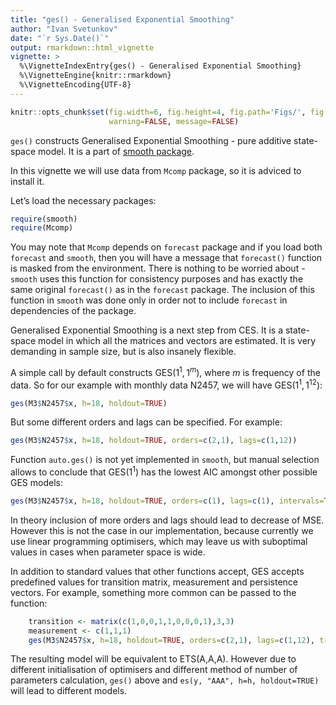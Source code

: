 ```yaml
---
title: "ges() - Generalised Exponential Smoothing"
author: "Ivan Svetunkov"
date: "`r Sys.Date()`"
output: rmarkdown::html_vignette
vignette: >
  %\VignetteIndexEntry{ges() - Generalised Exponential Smoothing}
  %\VignetteEngine{knitr::rmarkdown}
  %\VignetteEncoding{UTF-8}
---
```


```r
knitr::opts_chunk$set(fig.width=6, fig.height=4, fig.path='Figs/', fig.show='hold',
                      warning=FALSE, message=FALSE)
```

`ges()` constructs Generalised Exponential Smoothing - pure additive state-space model. It is a part of [smooth package](smooth.html).

In this vignette we will use data from `Mcomp` package, so it is adviced to install it.

Let's load the necessary packages:
```r
require(smooth)
require(Mcomp)
```

You may note that `Mcomp` depends on `forecast` package and if you load both `forecast` and `smooth`, then you will have a message that `forecast()` function is masked from the environment. There is nothing to be worried about - `smooth` uses this function for consistency purposes and has exactly the same original `forecast()` as in the `forecast` package. The inclusion of this function in `smooth` was done only in order not to include `forecast` in dependencies of the package.

Generalised Exponential Smoothing is a next step from CES. It is a state-space model in which all the matrices and vectors are estimated. It is very demanding in sample size, but is also insanely flexible.

A simple call by default constructs GES$(1^1,1^m)$, where $m$ is frequency of the data. So for our example with monthly data N2457, we will have GES$(1^1,1^{12})$:

```r
ges(M3$N2457$x, h=18, holdout=TRUE)
```

But some different orders and lags can be specified. For example:
```r
ges(M3$N2457$x, h=18, holdout=TRUE, orders=c(2,1), lags=c(1,12))
```

Function `auto.ges()` is not yet implemented in `smooth`, but manual selection allows to conclude that GES$(1^1)$ has the lowest AIC amongst other possible GES models:
```r
ges(M3$N2457$x, h=18, holdout=TRUE, orders=c(1), lags=c(1), intervals=TRUE)
```

In theory inclusion of more orders and lags should lead to decrease of MSE. However this is not the case in our implementation, because currently we use linear programming optimisers, which may leave us with suboptimal values in cases when parameter space is wide.

In addition to standard values that other functions accept, GES accepts predefined values for transition matrix, measurement and persistence vectors. For example, something more common can be passed to the function:
```r
	transition <- matrix(c(1,0,0,1,1,0,0,0,1),3,3)
	measurement <- c(1,1,1)
	ges(M3$N2457$x, h=18, holdout=TRUE, orders=c(2,1), lags=c(1,12), transition=transition, measurement=measurement)
```

The resulting model will be equivalent to ETS(A,A,A). However due to different initialisation of optimisers and different method of number of parameters calculation, `ges()` above and `es(y, "AAA", h=h, holdout=TRUE)` will lead to different models.

